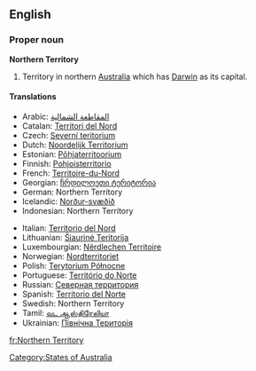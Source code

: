 {{wikipedia}}
==English==

===Proper noun===
'''Northern Territory'''

# Territory in northern [[Australia]] which has [[Darwin]] as its capital.

====Translations====
{{top}}

*Arabic: [[المقاطعة الشمالية]]
*Catalan: [[Territori del Nord]]
*Czech: [[Severní teritorium]]
*Dutch: [[Noordelijk Territorium]]
*Estonian: [[Põhjaterritoorium]]
*Finnish: [[Pohjoisterritorio]]
*French: [[Territoire-du-Nord]] {{m}}
*Georgian: [[ჩრდილოეთი ტერიტორია]]
*German: Northern Territory
*Icelandic: [[Norður-svæðið]]
*Indonesian: Northern Territory
{{mid}}
*Italian: [[Territorio del Nord]]
*Lithuanian: [[Šiaurinė Teritorija]]
*Luxembourgian: [[Nërdlechen Territoire]]
*Norwegian: [[Nordterritoriet]]
*Polish: [[Terytorium Północne]]
*Portuguese: [[Território do Norte]]
*Russian: [[Северная территория]]
*Spanish: [[Territorio del Norte]]
*Swedish: Northern Territory
*Tamil: [[வட ஆஸ்திரேலியா]]
*Ukrainian: [[Північна Територія]]
{{bottom}}

[[Category:States of Australia]]

[[fr:Northern Territory]]